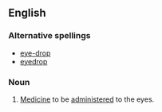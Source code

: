 ==English==

===Alternative spellings===
*[[eye-drop]]
*[[eyedrop]]


===Noun===
{{en-noun}}
{{wikipedia}}

# [[medicine|Medicine]] to be [[administer]]ed to the eyes.